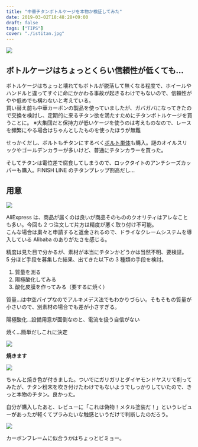 ---
title: "中華チタンボトルケージを本物か検証してみた"
date: 2019-03-02T18:48:28+09:00
draft: false
tags: ["TIPS"]
cover: "./istitan.jpg"
---

![ ](./istitan.jpg)

## ボトルケージはちょっとくらい信頼性が低くても…

ボトルケージはちょっと壊れてもボトルが脱落して無くなる程度で、ホイールやハンドルと違ってすぐに命にかかわる事故が起きるわけでもないので、信頼性がやや低めでも構わないと考えている。  
買い替え前も中華カーボンの製品を使っていましたが、ガバガバになってきたので交換を検討し、定期的に来るチタン欲を満たすためにチタンボトルケージを買うことに。
※大集団だと保持力が低いケージを使うのは考えものなので、レースを頻繁にやる場合はちゃんとしたものを使ったほうが無難

せっかくだし、ボルトもチタンにするべく[ボルト単体](https://s.click.aliexpress.com/e/_dZ8icPu)も購入。謎のオイルスリックやゴールデンカラーが多いけど、普通にチタンカラーを買った。

<LinkBox url="https://s.click.aliexpress.com/e/_dZ8icPu" />

そしてチタンは電位差で腐食してしまうので、ロックタイトのアンチシーズカッパーも購入。FINISH LINE のチタンプレップ割高だし…

<Amzn asin="B001HW6QA8">

## 用意

![ ](./burn.jpg)

AliExpress は、商品が届くのは良いが商品そのもののクオリティはアレなことも多い。今回も 2 つ注文して片方は精度が悪く取り付け不可能。  
こんな場合は粛々と申請すると返金されるので、ドライなクレームシステムを導入している Alibaba のありがたさを感じる。

精度は見た目で分かるが、素材が本当にチタンかどうかは当然不明、要検証。  
5 分ほど手段を募集した結果、出てきた以下の 3 種類の手段を検討。

1. 質量を測る
1. 陽極酸化してみる
1. 酸化皮膜を作ってみる（要するに焼く）

質量…は中空パイプなのでアルキメデス法でもわかりづらい。そもそもの質量が小さいので、別素材の場合でも差が小さすぎる。

陽極酸化…設備用意が面倒なのと、電流を扱う自信がない

焼く…簡単だしこれに決定

![ ](./burning.jpg)

**焼きます**

![ ](./istitan.jpg)

ちゃんと焼き色が付きました。ついでにガリガリとダイヤモンドヤスリで削ってみたが、チタン粉末を吹き付けたわけでもないようでしっかりしていたので、きっと本物のチタン。良かった。

自分が購入したあと、レビューに「これは偽物！メタル塗装だ！」というレビューがあったが軽くてプラみたいな触感というだけで判断したのだろう。

![ ](./installed.jpg)

カーボンフレームに似合うかはちょっとビミョー。

<Amzn asin="B001HW6QA8">
